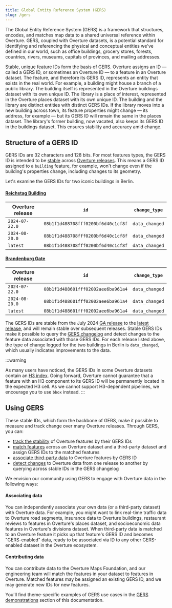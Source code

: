 ```yaml
---
title: Global Entity Reference System (GERS)
slug: /gers
---
```


 The Global Entity Reference System (GERS) is a framework that structures, encodes, and matches map data to a shared universal reference within Overture. GERS, coupled with Overture datasets, is a potential standard for identifying and referencing the physical and conceptual entities we've defined in our world, such as office buildings, grocery stores, forests, countries, rivers, museums, capitals of provinces, and mailing addresses. 

 Stable, unique feature IDs form the basis of GERS. Overture assigns an ID &mdash; called a GERS ID, or sometimes an Overture ID &mdash; to a feature in an Overture dataset. The feature, and therefore its GERS ID, represents an entity that exists in the real world. For example, a building might house a branch of a public library. The building itself is represented in the Overture buildings dataset with its own unique ID. The library is a place of interest, represented in the Overture places dataset with its own unique ID. The building and the library are distinct entities with distinct GERS IDs. If the library moves into a new building across town, its feature properties might change &mdash; its address, for example &mdash; but its GERS ID will remain the same in the places dataset. The library's former building, now vacated, also keeps its GERS ID in the buildings dataset. This ensures stability and accuracy amid change.


## Structure of a GERS ID

GERS IDs are 32 characters and 128 bits. For most features types, the GERS ID is intended to be [stable](stability) across [Overture releases](/releases). This means a GERS ID assigned to a `building` feature, for example, won't change even if the building's properties change, including changes to its geometry.

Let's examine the GERS IDs for two iconic buildings in Berlin.

#### [Reichstag Building](https://en.wikipedia.org/wiki/Reichstag_building)
| Overture release | `id` | `change_type` |
|------|----------|------|
| `2024-07-22.0` | `08b1f1d488708fff0200bf6d40c1cf8f`| `data_changed` |
| `2024-08-20.0` | `08b1f1d488708fff0200bf6d40c1cf8f` | `data_changed` |
| `latest` | `08b1f1d488708fff0200bf6d40c1cf8f` | `data_changed` |

#### [Brandenburg Gate](https://en.wikipedia.org/wiki/Brandenburg_Gate)
| Overture release | `id` | `change_type` |
|------|----------|------|
| `2024-07-22.0`| `08b1f1d488601fff02002aee6ba961a4`| `data_changed` |
| `2024-08-20.0`| `08b1f1d488601fff02002aee6ba961a4` | `data_changed` |
| `latest` | `08b1f1d488601fff02002aee6ba961a4`| `data_changed` |

The GERS IDs are stable from the July 2024 [GA release](/release/2024-07-22.0/) to the [latest release](/release), and will remain stable over subsequent releases. Stable GERS IDs make it possible to query the [GERS changelog](changelog) and detect changes to the feature data associated with those GERS IDs. For each release listed above, the type of change logged for the two buildings in Berlin is `data_changed`, which usually indicates improvements to the data.

:::warning

As many users have noticed, the GERS IDs in some Overture datasets contain an [H3 index](https://h3geo.org). Going forward, Overture cannot guarantee that a feature with an H3 component to its GERS ID will be permanently located in the expected H3 cell. As we cannot support H3-dependent pipelines, we encourage you to use `bbox` instead. 
:::

## Using GERS

These stable IDs, which form the backbone of GERS, make it possible to measure and track change over many Overture releases. Through GERS, you can:

- [track the stability](stability) of Overture features by their GERS IDs
- [match features](gers-demonstrations) across an Overture dataset and a third-party dataset and assign GERS IDs to the matched features 
- [associate third-party data](gers-demonstrations) to Overture features by GERS ID
- [detect changes](changelog) to Overture data from one release to another by querying across stable IDs in the GERS changelog

We envision our community using GERS to engage with Overture data in the following ways:

#### Associating data
You can independently associate your own data (or a third-party dataset) with Overture data. For example, you might want to link real-time traffic data to Overture road segments, insurance data to Overture buildings, restaurant reviews to features in Overture's places dataset, and socioeconomic data features in Overture's divisions dataset. When third-party data is matched to an Overture feature it picks up that feature's GERS ID and becomes "GERS-enabled" data, ready to be associated via ID to any other GERS-enabled dataset in the Overture ecosystem.

#### Contributing data
You can contribute data to the Overture Maps Foundation, and our engineering team will match the features in your dataset to features in Overture. Matched features may be assigned an existing GERS ID, and we may generate new IDs for new features.

You'll find theme-specific examples of GERS use cases in the [GERS demonstrations](gers-demonstrations) section of this documentation.
